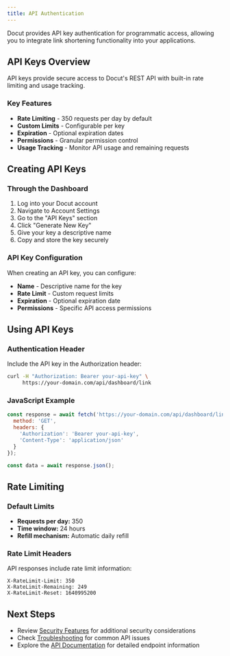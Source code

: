```yaml
---
title: API Authentication
---
```


Docut provides API key authentication for programmatic access, allowing you to integrate link shortening functionality into your applications.

## API Keys Overview

API keys provide secure access to Docut's REST API with built-in rate limiting and usage tracking.

### Key Features

- **Rate Limiting** - 350 requests per day by default
- **Custom Limits** - Configurable per key
- **Expiration** - Optional expiration dates
- **Permissions** - Granular permission control
- **Usage Tracking** - Monitor API usage and remaining requests

## Creating API Keys

### Through the Dashboard

1. Log into your Docut account
2. Navigate to Account Settings
3. Go to the "API Keys" section
4. Click "Generate New Key"
5. Give your key a descriptive name
6. Copy and store the key securely

### API Key Configuration

When creating an API key, you can configure:

- **Name** - Descriptive name for the key
- **Rate Limit** - Custom request limits
- **Expiration** - Optional expiration date
- **Permissions** - Specific API access permissions

## Using API Keys

### Authentication Header

Include the API key in the Authorization header:

```bash
curl -H "Authorization: Bearer your-api-key" \
     https://your-domain.com/api/dashboard/link
```

### JavaScript Example

```javascript
const response = await fetch('https://your-domain.com/api/dashboard/link', {
  method: 'GET',
  headers: {
    'Authorization': 'Bearer your-api-key',
    'Content-Type': 'application/json'
  }
});

const data = await response.json();
```

## Rate Limiting

### Default Limits

- **Requests per day:** 350
- **Time window:** 24 hours
- **Refill mechanism:** Automatic daily refill

### Rate Limit Headers

API responses include rate limit information:

```http
X-RateLimit-Limit: 350
X-RateLimit-Remaining: 249
X-RateLimit-Reset: 1640995200
```

## Next Steps

- Review [Security Features](/docs/authentication/security) for additional security considerations
- Check [Troubleshooting](/docs/authentication/troubleshooting) for common API issues
- Explore the [API Documentation](/docs/api) for detailed endpoint information
